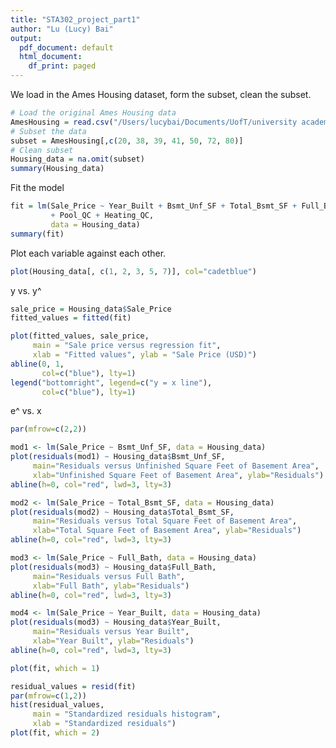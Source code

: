 ```yaml
---
title: "STA302_project_part1"
author: "Lu (Lucy) Bai"
output:
  pdf_document: default
  html_document:
    df_print: paged
---
```


We load in the Ames Housing dataset, form the subset, clean the subset.
```r
# Load the original Ames Housing data
AmesHousing = read.csv("/Users/lucybai/Documents/UofT/university academy/Forth year F/STA302/STA302 project/AmesHousing.csv", header=T)
# Subset the data
subset = AmesHousing[,c(20, 38, 39, 41, 50, 72, 80)]
# Clean subset
Housing_data = na.omit(subset)
summary(Housing_data)
```

Fit the model
```r
fit = lm(Sale_Price ~ Year_Built + Bsmt_Unf_SF + Total_Bsmt_SF + Full_Bath
         + Pool_QC + Heating_QC, 
         data = Housing_data)
summary(fit)
```



Plot each variable against each other.
```r
plot(Housing_data[, c(1, 2, 3, 5, 7)], col="cadetblue")
```


y vs. y^
```r
sale_price = Housing_data$Sale_Price
fitted_values = fitted(fit)

plot(fitted_values, sale_price,
     main = "Sale price versus regression fit",
     xlab = "Fitted values", ylab = "Sale Price (USD)")
abline(0, 1, 
       col=c("blue"), lty=1)
legend("bottomright", legend=c("y = x line"),
       col=c("blue"), lty=1)
```

e^ vs. x
```r
par(mfrow=c(2,2))

mod1 <- lm(Sale_Price ~ Bsmt_Unf_SF, data = Housing_data)
plot(residuals(mod1) ~ Housing_data$Bsmt_Unf_SF, 
     main="Residuals versus Unfinished Square Feet of Basement Area",
     xlab="Unfinished Square Feet of Basement Area", ylab="Residuals")
abline(h=0, col="red", lwd=3, lty=3)

mod2 <- lm(Sale_Price ~ Total_Bsmt_SF, data = Housing_data)
plot(residuals(mod2) ~ Housing_data$Total_Bsmt_SF, 
     main="Residuals versus Total Square Feet of Basement Area",
     xlab="Total Square Feet of Basement Area", ylab="Residuals")
abline(h=0, col="red", lwd=3, lty=3)

mod3 <- lm(Sale_Price ~ Full_Bath, data = Housing_data)
plot(residuals(mod3) ~ Housing_data$Full_Bath, 
     main="Residuals versus Full Bath",
     xlab="Full Bath", ylab="Residuals")
abline(h=0, col="red", lwd=3, lty=3)

mod4 <- lm(Sale_Price ~ Year_Built, data = Housing_data)
plot(residuals(mod3) ~ Housing_data$Year_Built, 
     main="Residuals versus Year Built",
     xlab="Year Built", ylab="Residuals")
abline(h=0, col="red", lwd=3, lty=3)
```


```r
plot(fit, which = 1)
```

```r
residual_values = resid(fit)
par(mfrow=c(1,2))
hist(residual_values,
     main = "Standardized residuals histogram",
     xlab = "Standardized residuals")
plot(fit, which = 2)
```

